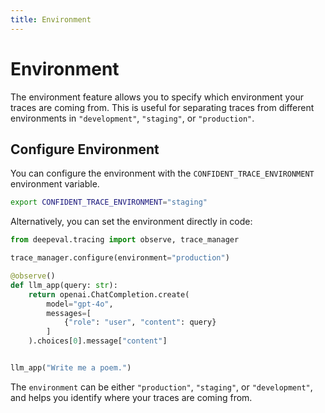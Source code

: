 ```yaml
---
title: Environment
---
```


# Environment

The environment feature allows you to specify which environment your traces are coming from. This is useful for separating traces from different environments in `"development"`, `"staging"`, or `"production"`.

## Configure Environment

You can configure the environment with the `CONFIDENT_TRACE_ENVIRONMENT` environment variable. 

```bash
export CONFIDENT_TRACE_ENVIRONMENT="staging"
```

Alternatively, you can set the environment directly in code:

```python showLineNumbers {3}
from deepeval.tracing import observe, trace_manager

trace_manager.configure(environment="production")

@observe()
def llm_app(query: str):
    return openai.ChatCompletion.create(
        model="gpt-4o",
        messages=[
            {"role": "user", "content": query}
        ]
    ).choices[0].message["content"]


llm_app("Write me a poem.")
```

The `environment` can be either `"production"`, `"staging"`, or `"development"`, and helps you identify where your traces are coming from.
